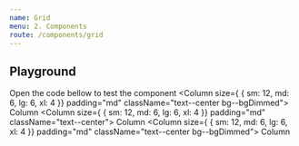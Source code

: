 ```yaml
---
name: Grid
menu: 2. Components
route: /components/grid
---
```



## Playground
Open the code bellow to test the component
<Playground>
  <FlexRow className="brd brd--bgDimmed">
    <Column size={ { sm: 12, md: 6, lg: 6, xl: 4 }} padding="md" className="text--center bg--bgDimmed">
        Column
    </Column>
    <Column size={ { sm: 12, md: 6, lg: 6, xl: 4 }} padding="md" className="text--center">
        Column
    </Column>
    <Column size={ { sm: 12, md: 6, lg: 6, xl: 4 }} padding="md" className="text--center bg--bgDimmed">
        Column
    </Column>
  </FlexRow>
</Playground>
